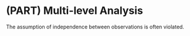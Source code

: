 # (PART) Multi-level Analysis {-}

The assumption of independence between observations is often violated. 
